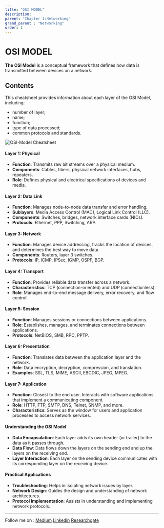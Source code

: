 ```yaml
---
title: "OSI MODEL"
description:
parent: "Chapter 1:Networking"
grand_parent : "Networking"
order: 1
---
```


#  OSI MODEL

**The OSI Model** is a conceptual framework that defines how data is transmitted between devices on a network. 

## Contents

This cheatsheet provides information about each layer of the OSI Model, including:
- number of layer;
- name;
- function;
- type of data processed;
- common protocols and standards.

![OSI-Model Cheatsheet](https://user-images.githubusercontent.com/119814239/224482500-51d8a238-b547-4ed4-94fb-8b70b14c1198.png)

#### Layer 1: Physical

- **Function**: Transmits raw bit streams over a physical medium.
- **Components**: Cables, fibers, physical network interfaces, hubs, repeaters.
- **Role**: Defines physical and electrical specifications of devices and media.


#### Layer 2: Data Link


- **Function**: Manages node-to-node data transfer and error handling.
- **Sublayers**: Media Access Control (MAC), Logical Link Control (LLC).
- **Components**: Switches, bridges, network interface cards (NICs).
- **Protocols**: Ethernet, PPP, Switching, ARP.


#### Layer 3: Network


- **Function**: Manages device addressing, tracks the location of devices, and determines the best way to move data.
- **Components**: Routers, layer 3 switches.
- **Protocols**: IP, ICMP, IPSec, IGMP, OSPF, BGP.


#### Layer 4: Transport


- **Function**: Provides reliable data transfer across a network.
- **Characteristics**: TCP (connection-oriented) and UDP (connectionless).
- **Role**: Manages end-to-end message delivery, error recovery, and flow control.


#### Layer 5: Session


- **Function**: Manages sessions or connections between applications.
- **Role**: Establishes, manages, and terminates connections between applications.
- **Protocols**: NetBIOS, SMB, RPC, PPTP.


#### Layer 6: Presentation


- **Function**: Translates data between the application layer and the network.
- **Role**: Data encryption, decryption, compression, and translation.
- **Examples**: SSL, TLS, MIME, ASCII, EBCDIC, JPEG, MPEG.


#### Layer 7: Application


- **Function**: Closest to the end user. Interacts with software applications that implement a communicating component.
- **Role**: HTTP, FTP, SMTP, DNS, Telnet, SNMP, and more.
- **Characteristics**: Serves as the window for users and application processes to access network services.


#### Understanding the OSI Model


- **Data Encapsulation**: Each layer adds its own header (or trailer) to the data as it passes through.
- **Data Flow**: Data flows down the layers on the sending end and up the layers on the receiving end.
- **Layer Interaction**: Each layer on the sending device communicates with its corresponding layer on the receiving device.


#### Practical Applications


- **Troubleshooting**: Helps in isolating network issues by layer.
- **Network Design**: Guides the design and understanding of network architectures.
- **Protocol Implementation**: Assists in understanding and implementing network protocols.


---
Follow me on : [Medium](https://medium.com/@neupane.krishna33)
[Linkedin](https://www.linkedin.com/in/krishna-neupane-50082091/)
[Researchgate](https://www.researchgate.net/profile/Krishna-Neupane)